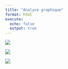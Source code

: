 ---
title: "Analyse graphique"
format: html
execute:
  echo: false 
  output: true  
---

![](nb_trajets_2022.png)

![](nb_trajets_2023.png)

![](nb_trajets_2024.png)
